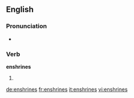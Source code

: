 ==English==

===Pronunciation===
* {{rhymes|aɪnz}}

===Verb===
'''enshrines'''

# {{third-person singular of|[[enshrine]]}}

[[de:enshrines]]
[[fr:enshrines]]
[[it:enshrines]]
[[vi:enshrines]]